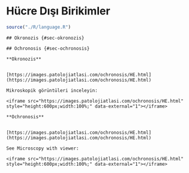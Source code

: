 # Hücre Dışı Birikimler {#sec-hucre-disi-birikimler} 

```r
source("./R/language.R")
```

```asis
## Okronozis {#sec-okronozis} 
```

```asis
## Ochronosis {#sec-ochronosis} 
```

```asis

**Okronozis**


[https://images.patolojiatlasi.com/ochronosis/HE.html](https://images.patolojiatlasi.com/ochronosis/HE.html)

Mikroskopik görüntüleri inceleyin:

<iframe src="https://images.patolojiatlasi.com/ochronosis/HE.html" style="height:600px;width:100%;" data-external="1"></iframe>

```

```asis

**Ochronosis**


[https://images.patolojiatlasi.com/ochronosis/HE.html](https://images.patolojiatlasi.com/ochronosis/HE.html)

See Microscopy with viewer: 

<iframe src="https://images.patolojiatlasi.com/ochronosis/HE.html" style="height:600px;width:100%;" data-external="1"></iframe>

```
